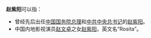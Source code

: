 '''赵紫阳'''可以指：
* 曾经先后出任[[中国国务院总理|中国国务院总理]]和[[中共中央总书记|中共中央总书记]]的[[赵紫阳|赵紫阳]]。
* 中国内地影视演员[[赵文卓|赵文卓]]之女[[赵紫阳_(赵文卓之女)|赵紫阳]]，英文名“Rosita”。
{{消歧义|Z赵|cat=三字赵姓人名消歧义}}